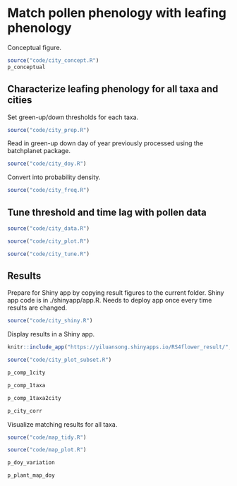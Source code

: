 # Match pollen phenology with leafing phenology
Conceptual figure.
```r
source("code/city_concept.R")
p_conceptual
```

## Characterize leafing phenology for all taxa and cities
Set green-up/down thresholds for each taxa.
```r
source("code/city_prep.R")
```

Read in green-up down day of year previously processed using the batchplanet package.
```r
source("code/city_doy.R")
```

Convert into probability density.
```r
source("code/city_freq.R")
```

## Tune threshold and time lag with pollen data
```r
source("code/city_data.R")
```

```r
source("code/city_plot.R")
```

```r
source("code/city_tune.R")
```

## Results
Prepare for Shiny app by copying result figures to the current folder. Shiny app code is in ./shinyapp/app.R. Needs to deploy app once every time results are changed.
```r
source("code/city_shiny.R")
```

Display results in a Shiny app.
```r
knitr::include_app("https://yiluansong.shinyapps.io/RS4flower_result/", height = "600px")
```

```r
source("code/city_plot_subset.R")
```

```r
p_comp_1city
```

```r
p_comp_1taxa
```

```r
p_comp_1taxa2city
```

```r
p_city_corr
```

Visualize matching results for all taxa.
```r
source("code/map_tidy.R")
```

```r
source("code/map_plot.R")
```

```r
p_doy_variation
```

```r
p_plant_map_doy
```
